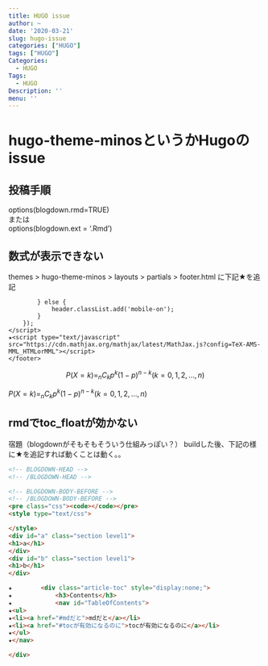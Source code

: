 ```yaml
---
title: HUGO issue
author: ~
date: '2020-03-21'
slug: hugo-issue
categories: ["HUGO"]
tags: ["HUGO"]
Categories:
  - HUGO
Tags:
  - HUGO
Description: ''
menu: ''
---
```


# hugo-theme-minosというかHugoのissue
## 投稿手順

options(blogdown.rmd=TRUE)  
または  
options(blogdown.ext = '.Rmd')


## 数式が表示できない
themes > hugo-theme-minos > layouts > partials > footer.html
に下記★を追記

            } else {
                header.classList.add('mobile-on');
            }
        });
    </script>
    ★<script type="text/javascript" src="https://cdn.mathjax.org/mathjax/latest/MathJax.js?config=TeX-AMS-MML_HTMLorMML"></script>
    </footer>

$$
P(X=k)=_{n}C_{k}p^k(1-p)^{n-k} (k=0,1,2,…,n)
$$

$P(X=k)=_{n}C_{k}p^k(1-p)^{n-k} (k=0,1,2,…,n)$

## rmdでtoc_floatが効かない
宿題（blogdownがそもそもそういう仕組みっぽい？）
buildした後、下記の様に★を追記すれば動くことは動く。。

```html
<!-- BLOGDOWN-HEAD -->
<!-- /BLOGDOWN-HEAD -->

<!-- BLOGDOWN-BODY-BEFORE -->
<!-- /BLOGDOWN-BODY-BEFORE -->
<pre class="css"><code></code></pre>
<style type="text/css">

</style>
<div id="a" class="section level1">
<h1>a</h1>
</div>
<div id="b" class="section level1">
<h1>b</h1>
</div>

★        <div class="article-toc" style="display:none;">
★            <h3>Contents</h3>
★            <nav id="TableOfContents">
★<ul>
★<li><a href="#mdだと">mdだと</a></li>
★<li><a href="#tocが有効になるのに">tocが有効になるのに</a></li>
★</ul>
★</nav>

</div>
```